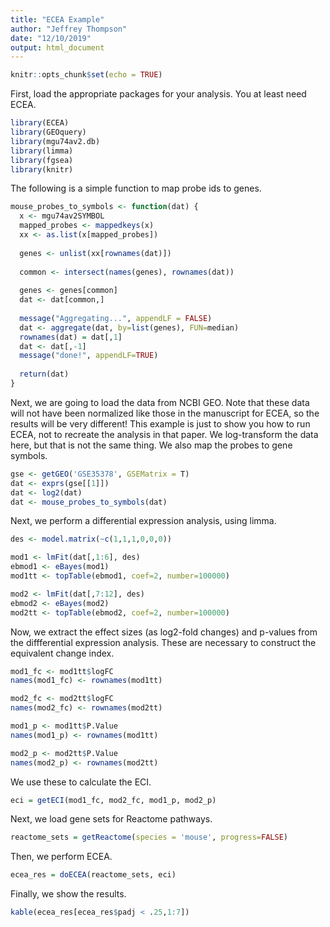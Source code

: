 ```yaml
---
title: "ECEA Example"
author: "Jeffrey Thompson"
date: "12/10/2019"
output: html_document
---
```


```r
knitr::opts_chunk$set(echo = TRUE)
```

First, load the appropriate packages for your analysis. You at least need ECEA.

```r
library(ECEA)
library(GEOquery)
library(mgu74av2.db)
library(limma)
library(fgsea)
library(knitr)
```

The following is a simple function to map probe ids to genes.

```r
mouse_probes_to_symbols <- function(dat) {
  x <- mgu74av2SYMBOL
  mapped_probes <- mappedkeys(x)
  xx <- as.list(x[mapped_probes])
  
  genes <- unlist(xx[rownames(dat)])
  
  common <- intersect(names(genes), rownames(dat))
  
  genes <- genes[common]
  dat <- dat[common,]
  
  message("Aggregating...", appendLF = FALSE)
  dat <- aggregate(dat, by=list(genes), FUN=median)
  rownames(dat) = dat[,1]
  dat <- dat[,-1]
  message("done!", appendLF=TRUE)
  
  return(dat)
}
```

Next, we are going to load the data from NCBI GEO. Note that these data will not have been normalized like those in the manuscript for ECEA, so the results will be very different! This example is just to show you how to run ECEA, not to recreate the analysis in that paper. We log-transform the data here, but that is not the same thing. We also map the probes to gene symbols.

```r
gse <- getGEO('GSE35378', GSEMatrix = T)
dat <- exprs(gse[[1]])
dat <- log2(dat)
dat <- mouse_probes_to_symbols(dat)
```

Next, we perform a differential expression analysis, using limma.

```r
des <- model.matrix(~c(1,1,1,0,0,0))

mod1 <- lmFit(dat[,1:6], des)
ebmod1 <- eBayes(mod1)
mod1tt <- topTable(ebmod1, coef=2, number=100000)

mod2 <- lmFit(dat[,7:12], des)
ebmod2 <- eBayes(mod2)
mod2tt <- topTable(ebmod2, coef=2, number=100000)
```

Now, we extract the effect sizes (as log2-fold changes) and p-values from the diffferential expression analysis. These are necessary to construct the equivalent change index.

```r
mod1_fc <- mod1tt$logFC
names(mod1_fc) <- rownames(mod1tt)

mod2_fc <- mod2tt$logFC
names(mod2_fc) <- rownames(mod2tt)

mod1_p <- mod1tt$P.Value
names(mod1_p) <- rownames(mod1tt)

mod2_p <- mod2tt$P.Value
names(mod2_p) <- rownames(mod2tt)
```

We use these to calculate the ECI.

```r
eci = getECI(mod1_fc, mod2_fc, mod1_p, mod2_p)
```

Next, we load gene sets for Reactome pathways.

```r
reactome_sets = getReactome(species = 'mouse', progress=FALSE)
```

Then, we perform ECEA.

```r
ecea_res = doECEA(reactome_sets, eci)
```

Finally, we show the results.

```r
kable(ecea_res[ecea_res$padj < .25,1:7])
```
